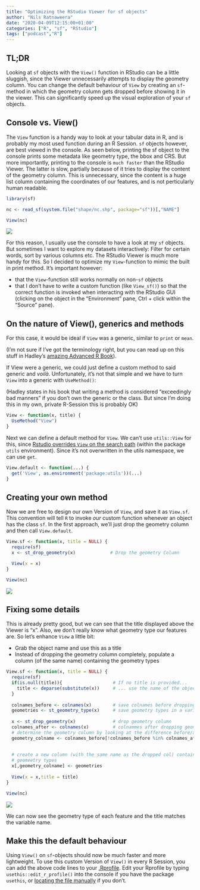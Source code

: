 ---
title: "Optimizing the RStudio Viewer for sf objects"
author: "Nils Ratnaweera"
date: "2020-04-09T12:15:00+01:00"
categories: ["R", "sf", "RStudio"]
tags: ["podcast","R"]
---

## TL;DR

Looking at `sf` objects with the `View()` function in RStudio can be a little sluggish, since the Viewer unnecessarily attempts to display the geometry column. You can change the default behaviour of `View` by creating an `sf`-method in which the geometry column gets dropped before showing it in the viewer. This can significantly speed up the visual exploration of your `sf` objects.


## Console vs. View()

The `View` function is a handy way to look at your tabular data in R, and is probably my most used function during an R Session. `sf` objects however, are best viewed in the console. As seen below, printing the sf object to the console prints some metadata like geometry type, the bbox and CRS. But more importantly, printing to the console is `much faster` than the RStudio Viewer. The latter is slow, partially because of it tries to display the content of the geometry column. This is unnecessary, since the content is a huge list column containing the coordinates of our features, and is not perticularly human readable.

```{r,message=FALSE}
library(sf)

nc <- read_sf(system.file("shape/nc.shp", package="sf"))[,"NAME"]
```


```{r, eval = FALSE}
View(nc)
```

![](/img/viewer_sf_normal.jpg)

For this reason, I usually use the console to have a look at my `sf` objects. But sometimes I want to explore my datasets interactively: Filter for certain words, sort by various columns etc. The RStudio Viewer is much more handy for this. So I decided to optimize my `View`-function to mimic the built in print method. It's important however:

- that the `View`-function still works normally on non-`sf` objects
- that I don't have to write a custom function (like `View_sf()`) so that the correct function is invoked when interacting with the RStudio GUI (clicking on the object in the "Environment" pane, Ctrl + click within the "Source" pane).

## On the nature of View(), generics and methods

For this case, it would be ideal if `View` was a generic, similar to `print` or `mean`. 

(I'm not sure if I've got the terminology right, but you can read up on this stuff in Hadley's [amazing Advanced R Book](https://adv-r.hadley.nz/s3.html#s3-arguments)).

If View were a generic, we could just define a custom method to said generic and *voilà*. Unfortunately, it's not that simple and we have to turn `View` into a generic with `UseMethod()`:

(Hadley states in his book that writing a method is considered "exceedingly bad manners" if you don't own the generic or the class. But since I'm doing this in my own, private R-Session this is probably OK)

```{r}
View <- function(x, title) {
  UseMethod("View")
}
```

Next we can define a default method for `View`. We can't use `utils::View` for this, since [Rstudio overrides `View` on the search path](https://stackoverflow.com/q/41532300/4139249) (within the package `utils` environment). Since it's not overwritten in the utils namespace, we can use `get`. 

```{r}
View.default <- function(...) {
  get('View', as.environment('package:utils'))(...)
}
```

## Creating your own method

Now we are free to design our own Version of `View`, and save it as `View.sf`. This convention will tell `R` to invoke *our* custom function whenever an object has the class `sf`. In the first approach, we'll just drop the geometry column and then call `View.default`.

```{r}
View.sf <- function(x, title = NULL) {
  require(sf)
  x <- st_drop_geometry(x)             # Drop the geometry Column

  View(x = x) 
}
```



```{r, eval = FALSE}
View(nc)
```


![](/img/viewer_sf_custom1.jpg)

## Fixing some details

This is already pretty good, but we can see that the title displayed above the Viewer is "x". Also, we don't really know what geometry type our features are. So let's enhance `View` a little bit:

- Grab the object name and use this as a title
- Instead of dropping the geometry column completely, populate a column (of the same name) containing the geometry types

```{r}

View.sf <- function(x, title = NULL) {
  require(sf)
  if(is.null(title)){                   # If no title is provided...
    title <- deparse(substitute(x))     # ... use the name of the object
  }
  
  colnames_before <- colnames(x)        # save colnames before dropping geometry-col
  geometries <- st_geometry_type(x)     # save geometry types in a variable
  
  x <- st_drop_geometry(x)              # drop geometry column
  colnames_after <- colnames(x)         # colnammes after dropping geometry-col
  # determine the geometry column by looking at the difference before/after
  geometry_colname <- colnames_before[!colnames_before %in% colnames_after]
  
  
  # create a new column (with the same name as the dropped col) containing the 
  # geomeetry types
  x[,geometry_colname] <- geometries
  
  View(x = x,title = title) 
}
```


```{r, eval = FALSE}
View(nc)
```

![](/img/viewer_sf_custom2.jpg)

We can now see the geometry type of each feature and the title matches the variable name.

## Make this the default behaviour

Using `View()` on `sf`-objects should now be much faster and more lightweight. To use this custom Version of `View()` in every R Session, you can add the above code lines to your [.Rprofile](https://rstats.wtf/r-startup.html#rprofile). Edit your Rprofile by typing `usethis::edit_r_profile()` into the console if you have the package `usethis`, or [locating the file manually](https://stackoverflow.com/q/13735745/4139249) if you don't.



